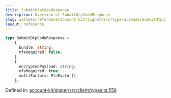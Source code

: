 ```yaml
---
title: SubmitOtpCodeResponse
description: Overview of SubmitOtpCodeResponse
slug: wallets/reference/account-kit/signer/src/type-aliases/SubmitOtpCodeResponse
layout: reference
---
```


```ts
type SubmitOtpCodeResponse =
  | {
      bundle: string;
      mfaRequired: false;
    }
  | {
      encryptedPayload: string;
      mfaRequired: true;
      multiFactors: MfaFactor[];
    };
```

Defined in: [account-kit/signer/src/client/types.ts:558](https://github.com/alchemyplatform/aa-sdk/blob/49e74eee8606f480b200b4612d00d950da8a8742/account-kit/signer/src/client/types.ts#L558)
